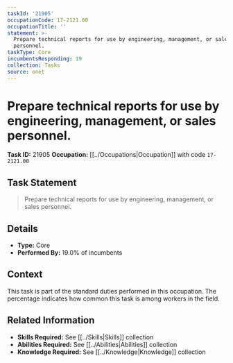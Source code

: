 ```yaml
---
taskId: '21905'
occupationCode: 17-2121.00
occupationTitle: ''
statement: >-
  Prepare technical reports for use by engineering, management, or sales
  personnel.
taskType: Core
incumbentsResponding: 19
collection: Tasks
source: onet
---
```

# Prepare technical reports for use by engineering, management, or sales personnel.

**Task ID:** 21905
**Occupation:** [[../Occupations|Occupation]] with code `17-2121.00`

## Task Statement

> Prepare technical reports for use by engineering, management, or sales personnel.

## Details

- **Type:** Core
- **Performed By:** 19.0% of incumbents

## Context

This task is part of the standard duties performed in this occupation. The percentage indicates how common this task is among workers in the field.

## Related Information

- **Skills Required:** See [[../Skills|Skills]] collection
- **Abilities Required:** See [[../Abilities|Abilities]] collection
- **Knowledge Required:** See [[../Knowledge|Knowledge]] collection
